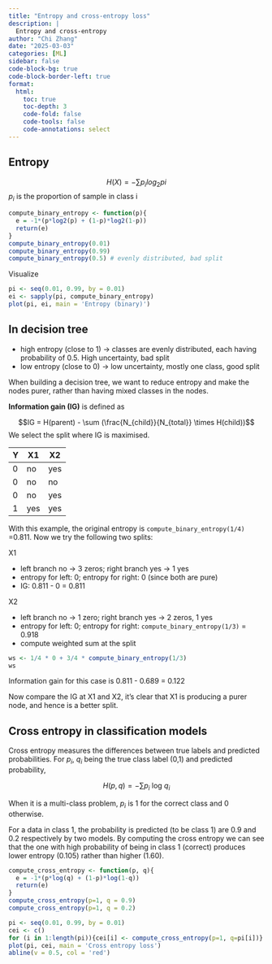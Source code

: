 ```yaml
---
title: "Entropy and cross-entropy loss"
description: |
  Entropy and cross-entropy
author: "Chi Zhang"
date: "2025-03-03"
categories: [ML]
sidebar: false
code-block-bg: true
code-block-border-left: true
format: 
  html:
    toc: true
    toc-depth: 3
    code-fold: false
    code-tools: false
    code-annotations: select
---
```


## Entropy

$$H(X) = -\sum p_i log_2 pi$$
$p_i$ is the proportion of sample in class i


```r
compute_binary_entropy <- function(p){
  e = -1*(p*log2(p) + (1-p)*log2(1-p))
  return(e)
}
compute_binary_entropy(0.01) 
compute_binary_entropy(0.99)
compute_binary_entropy(0.5) # evenly distributed, bad split
```

Visualize 

```r
pi <- seq(0.01, 0.99, by = 0.01)
ei <- sapply(pi, compute_binary_entropy)
plot(pi, ei, main = 'Entropy (binary)')
```


## In decision tree

* high entropy (close to 1) -> classes are evenly distributed, each having probability of 0.5. High uncertainty, bad split
* low entropy (close to 0) -> low uncertainty, mostly one class, good split

When building a decision tree, we want to reduce entropy and make the nodes purer, rather than having mixed classes in the nodes. 

**Information gain (IG)** is defined as 

$$IG = H(parent) - \sum (\frac{N_{child}}{N_{total}} \times H(child))$$
We select the split where IG is maximised. 

|Y |X1 |X2 |
|-|-|-|
|0| no| yes|
|0| no| no|
|0| no| yes|
|1| yes| yes|

With this example, the original entropy is `compute_binary_entropy(1/4)` =0.811. Now we try the following two splits:

X1

* left branch no -> 3 zeros; right branch yes -> 1 yes
* entropy for left: 0; entropy for right: 0 (since both are pure) 
* IG: 0.811 - 0 = 0.811

X2

* left branch no -> 1 zero; right branch yes -> 2 zeros, 1 yes
* entropy for left: 0; entropy for right: `compute_binary_entropy(1/3)` = 0.918
* compute weighted sum at the split

```r
ws <- 1/4 * 0 + 3/4 * compute_binary_entropy(1/3)
ws
```

Information gain for this case is 0.811 - 0.689 = 0.122

Now compare the IG at X1 and X2, it's clear that X1 is producing a purer node, and hence is a better split. 


## Cross entropy in classification models

Cross entropy measures the differences between true labels and predicted probabilities. For $p_i$, $q_i$ being the true class label (0,1) and predicted probability,

$$H(p, q) = -\sum p_i \text{ log } q_i$$

When it is a multi-class problem, $p_i$ is 1 for the correct class and 0 otherwise.

For a data in class 1, the probability is predicted (to be class 1) are 0.9 and 0.2 respectively by two models. By computing the cross entropy we can see that the one with high probability of being in class 1 (correct) produces lower entropy (0.105) rather than higher (1.60). 

```r
compute_cross_entropy <- function(p, q){
  e = -1*(p*log(q) + (1-p)*log(1-q))
  return(e)
}
compute_cross_entropy(p=1, q = 0.9) 
compute_cross_entropy(p=1, q = 0.2) 
```


```r
pi <- seq(0.01, 0.99, by = 0.01)
cei <- c()
for (i in 1:length(pi)){cei[i] <- compute_cross_entropy(p=1, q=pi[i])}
plot(pi, cei, main = 'Cross entropy loss')
abline(v = 0.5, col = 'red')
```





